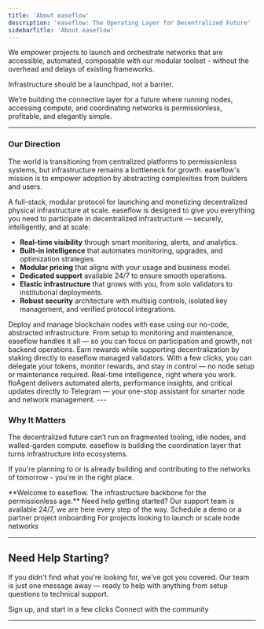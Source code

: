 ```yaml
---
title: 'About easeflow'
description: 'easeflow: The Operating Layer for Decentralized Future'
sidebarTitle: 'About easeflow'
---
```


We empower projects to launch and orchestrate networks that are accessible, automated, composable with our modular toolset - without the overhead and delays of existing frameworks.

<Card horizontal title="Our core belief is simple" icon="star" href="/components/columns">
  Infrastructure should be a launchpad, not a barrier.
</Card>

We’re building the connective layer for a future where running nodes, accessing compute, and coordinating networks is permissionless, profitable, and elegantly simple.

---
### Our Direction
The world is transitioning from centralized platforms to permissionless systems, but infrastructure remains a bottleneck for growth. easeflow's mission is to empower adoption by abstracting complexities from builders and users.

<Tip>A full-stack, modular protocol for launching and monetizing decentralized physical infrastructure at scale.</Tip>
easeflow is designed to give you everything you need to participate in decentralized infrastructure — securely, intelligently, and at scale:
- **Real-time visibility** through smart monitoring, alerts, and analytics.
- **Built-in intelligence** that automates monitoring, upgrades, and optimization strategies.
- **Modular pricing** that aligns with your usage and business model.
- **Dedicated support** available 24/7 to ensure smooth operations.
- **Elastic infrastructure** that grows with you, from solo validators to institutional deployments.
- **Robust security** architecture with multisig controls, isolated key management, and verified protocol integrations.

<AccordionGroup>
  <Accordion icon="server" title="Node Deployment">
    Deploy and manage blockchain nodes with ease using our no-code, abstracted infrastructure. From setup to monitoring and maintenance, easeflow handles it all — so you can focus on participation and growth, not backend operations.
  </Accordion>
  <Accordion icon="coins" title="Staking & Delegation">
    Earn rewards while supporting decentralization by staking directly to easeflow managed validators. With a few clicks, you can delegate your tokens, monitor rewards, and stay in control — no node setup or maintenance required.
  </Accordion>
  <Accordion icon="robot" title="floAgent">
    Real-time intelligence, right where you work. floAgent delivers automated alerts, performance insights, and critical updates directly to Telegram — your one-stop assistant for smarter node and network management.
  </Accordion>
</AccordionGroup>
---

### Why It Matters
The decentralized future can’t run on fragmented tooling, idle nodes, and walled-garden compute. easeflow is building the coordination layer that turns infrastructure into ecosystems.

If you're planning to or is already building and contributing to the networks of tomorrow - you're in the right place.

<Note>
**Welcome to easeflow. The infrastructure backbone for the permissionless age.**
Need help getting started? Our support team is available 24/7, we are here every step of the way.
</Note> 

<CardGroup cols={2}>
  <Card title="Talk to an Expert" icon="message-circle" href="https://discord.com/invite/JDkD4EaqcZ">
    Schedule a demo or a partner project onboarding
  </Card>
  <Card title="Become a Partner" icon="rectangle-stack" href="https://discord.com/invite/JDkD4EaqcZ">
    For projects looking to launch or scale node networks
  </Card>
</CardGroup>

---

## Need Help Starting?

If you didn't find what you're looking for, we've got you covered. Our team is just one message away — ready to help with anything from setup questions to technical support.

<CardGroup cols={2}>
  <Card title="Start Today" icon="rectangle-stack" href="https://app.easeflow.io">
    Sign up, and start in a few clicks
  </Card>
  <Card title="Join Discord" icon="message-circle" href="https://discord.com/invite/JDkD4EaqcZ">
    Connect with the community
  </Card>
</CardGroup>

---